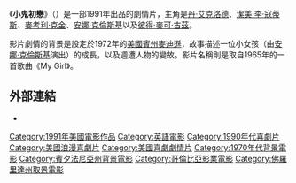 {{NoteTA
|T=zh-hk:寶貝小情人; zh-tw:小鬼初戀; zh-cn:小鬼初恋;
|G1=Show
|1=zh-hk:寶貝小情人; zh-tw:小鬼初戀; zh-cn:小鬼初恋;
|2=zh-hans:卡尔金;zh-hk:高堅;zh-tw:克金;
|3=zh-hans:麦考利;zh-hk:麥哥里;zh-tw:麥考利;
}}

{{Infobox Film 
  | name = 寶貝小情人 <br /> My Girl
  | image = My girl ver1.jpg
  | caption = 
  | director = [[Howard_Zieff|Howard Zieff]]
  | producer = [[Brian_Grazer|Brian Grazer]]<br />[[Joseph_M._Caracciolo|Joseph M. Caracciolo]]<br />[[David_T._Friendly|David T. Friendly]] |
  | writer = [[Laurice_Elehwany|Laurice Elehwany]]
  | starring = [[丹·艾克洛德|丹·艾克洛德]]<br />[[潔美·李·寇蒂斯|潔美·李·寇蒂斯]]<br />[[麥考利·克金|麥考利·克金]]<br />[[安娜·克倫斯基|安娜·克倫斯基]]<br />[[彼得·麥可·古茲|彼得·麥可·古茲]] |
  | music = [[詹姆斯·紐頓·霍華|詹姆斯·紐頓·霍華]]	 	
  | cinematography =
  | [[MPAA|MPAA]] = PG
  | distributor = [[哥倫比亞影業|哥倫比亞影業]]
  | released = 1991年11月27日（美國）
  | runtime = 102分鐘
  | country = {{USA}}
  | language = [[英語|英語]] 
  | budget = $15,000,000 US (大約)
  | gross = $59,847,242 US
  | followed_by = [[甜蜜13歲|甜蜜13歲]]（My Girl 2）
  | imdb_id = 0102492
  | cn_name = 小鬼初戀
  | tw_name = 小鬼初戀
  | hk_name = 寶貝小情人
}}
《'''小鬼初戀'''》（{{lang-en|'''''My Girl'''''}}）是一部1991年出品的劇情片，主角是[[丹·艾克洛德|丹·艾克洛德]]、[[潔美·李·寇蒂斯|潔美·李·寇蒂斯]]、[[麥考利·克金|麥考利·克金]]、[[安娜·克倫斯基|安娜·克倫斯基]]以及[[彼得·麥可·古茲|彼得·麥可·古茲]]。

影片劇情的背景是設定於1972年的[[美國|美國]][[賓州|賓州]][[麥迪遜|麥迪遜]]，故事描述一位小女孩（由[[安娜·克倫斯基|安娜·克倫斯基]]演出）的成長，以及週遭人物的變故。影片名稱則是取自1965年的一首歌曲《My Girl》。

== 外部連結 ==
* {{imdb title|id=0102492|title="My Girl"}}

{{Brian Grazer}}
{{American film-stub}}

{{DEFAULTSORT:My Girl}}
[[Category:1991年美國電影作品|Category:1991年美國電影作品]]
[[Category:英語電影|Category:英語電影]]
[[Category:1990年代喜劇片|Category:1990年代喜劇片]]
[[Category:美國浪漫喜劇片|Category:美國浪漫喜劇片]]
[[Category:美國喜劇劇情片|Category:美國喜劇劇情片]]
[[Category:1970年代背景電影|Category:1970年代背景電影]]
[[Category:賓夕法尼亞州背景電影|Category:賓夕法尼亞州背景電影]]
[[Category:哥倫比亞影業電影|Category:哥倫比亞影業電影]]
[[Category:佛羅里達州取景電影|Category:佛羅里達州取景電影]]